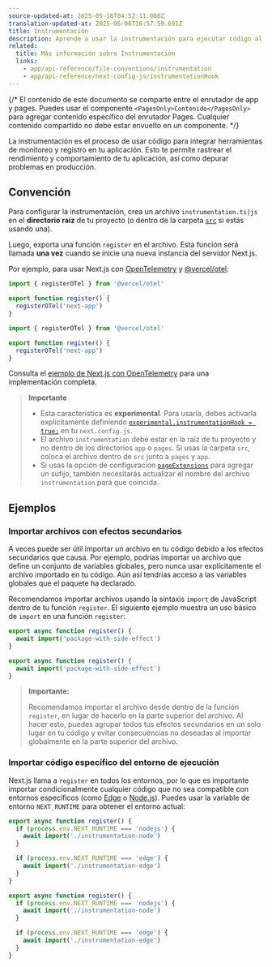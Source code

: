 ```yaml
---
source-updated-at: 2025-05-16T04:52:11.000Z
translation-updated-at: 2025-06-06T16:57:59.691Z
title: Instrumentación
description: Aprende a usar la instrumentación para ejecutar código al inicio del servidor en tu aplicación Next.js
related:
  title: Más información sobre Instrumentación
  links:
    - app/api-reference/file-conventions/instrumentation
    - app/api-reference/next-config-js/instrumentationHook
---
```


{/* El contenido de este documento se comparte entre el enrutador de app y pages. Puedes usar el componente `<PagesOnly>Contenido</PagesOnly>` para agregar contenido específico del enrutador Pages. Cualquier contenido compartido no debe estar envuelto en un componente. */}

La instrumentación es el proceso de usar código para integrar herramientas de monitoreo y registro en tu aplicación. Esto te permite rastrear el rendimiento y comportamiento de tu aplicación, así como depurar problemas en producción.

## Convención

Para configurar la instrumentación, crea un archivo `instrumentation.ts|js` en el **directorio raíz** de tu proyecto (o dentro de la carpeta [`src`](/docs/app/building-your-application/configuring/src-directory) si estás usando una).

Luego, exporta una función `register` en el archivo. Esta función será llamada **una vez** cuando se inicie una nueva instancia del servidor Next.js.

Por ejemplo, para usar Next.js con [OpenTelemetry](https://opentelemetry.io/) y [@vercel/otel](https://vercel.com/docs/observability/otel-overview):

```ts filename="instrumentation.ts" switcher
import { registerOTel } from '@vercel/otel'

export function register() {
  registerOTel('next-app')
}
```

```js filename="instrumentation.js" switcher
import { registerOTel } from '@vercel/otel'

export function register() {
  registerOTel('next-app')
}
```

Consulta el [ejemplo de Next.js con OpenTelemetry](https://github.com/vercel/next.js/tree/canary/examples/with-opentelemetry) para una implementación completa.

> **Importante**
>
> - Esta característica es **experimental**. Para usarla, debes activarla explícitamente definiendo [`experimental.instrumentationHook = true;`](/docs/app/api-reference/next-config-js/instrumentationHook) en tu `next.config.js`.
> - El archivo `instrumentation` debe estar en la raíz de tu proyecto y no dentro de los directorios `app` o `pages`. Si usas la carpeta `src`, coloca el archivo dentro de `src` junto a `pages` y `app`.
> - Si usas la opción de configuración [`pageExtensions`](/docs/app/api-reference/next-config-js/pageExtensions) para agregar un sufijo, también necesitarás actualizar el nombre del archivo `instrumentation` para que coincida.

## Ejemplos

### Importar archivos con efectos secundarios

A veces puede ser útil importar un archivo en tu código debido a los efectos secundarios que causa. Por ejemplo, podrías importar un archivo que define un conjunto de variables globales, pero nunca usar explícitamente el archivo importado en tu código. Aún así tendrías acceso a las variables globales que el paquete ha declarado.

Recomendamos importar archivos usando la sintaxis `import` de JavaScript dentro de tu función `register`. El siguiente ejemplo muestra un uso básico de `import` en una función `register`:

```ts filename="instrumentation.ts" switcher
export async function register() {
  await import('package-with-side-effect')
}
```

```js filename="instrumentation.js" switcher
export async function register() {
  await import('package-with-side-effect')
}
```

> **Importante:**
>
> Recomendamos importar el archivo desde dentro de la función `register`, en lugar de hacerlo en la parte superior del archivo. Al hacer esto, puedes agrupar todos tus efectos secundarios en un solo lugar en tu código y evitar consecuencias no deseadas al importar globalmente en la parte superior del archivo.

### Importar código específico del entorno de ejecución

Next.js llama a `register` en todos los entornos, por lo que es importante importar condicionalmente cualquier código que no sea compatible con entornos específicos (como [Edge](/docs/app/building-your-application/rendering/edge-and-nodejs-runtimes#edge-runtime) o [Node.js](/docs/app/building-your-application/rendering/edge-and-nodejs-runtimes#nodejs-runtime)). Puedes usar la variable de entorno `NEXT_RUNTIME` para obtener el entorno actual:

```ts filename="instrumentation.ts" switcher
export async function register() {
  if (process.env.NEXT_RUNTIME === 'nodejs') {
    await import('./instrumentation-node')
  }

  if (process.env.NEXT_RUNTIME === 'edge') {
    await import('./instrumentation-edge')
  }
}
```

```js filename="instrumentation.js" switcher
export async function register() {
  if (process.env.NEXT_RUNTIME === 'nodejs') {
    await import('./instrumentation-node')
  }

  if (process.env.NEXT_RUNTIME === 'edge') {
    await import('./instrumentation-edge')
  }
}
```